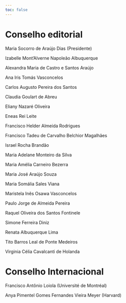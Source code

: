 ```yaml
---
toc: false
---
```


# Conselho editorial {.unnumbered .unlisted}

Maria Socorro de Araújo Dias (Presidente)

Izabelle Mont’Alverne Napoleão Albuquerque 

Alexandra Maria de Castro e Santos Araújo 

Ana Iris Tomás Vasconcelos 

Carlos Augusto Pereira dos Santos 

Claudia Goulart de Abreu

Eliany Nazaré Oliveira 

Eneas Rei Leite

Francisco Helder Almeida Rodrigues 

Francisco Tadeu de Carvalho Belchior Magalhães 

Israel Rocha Brandão 

Maria Adelane Monteiro da Silva 

Maria Amélia Carneiro Bezerra 

Maria José Araújo Souza 

Maria Somália Sales Viana 

Maristela Inês Osawa Vasconcelos 

Paulo Jorge de Almeida Pereira 

Raquel Oliveira dos Santos Fontinele

Simone Ferreira Diniz 

Renata Albuquerque Lima 

Tito Barros Leal de Ponte Medeiros

Virginia Célia Cavalcanti de Holanda

# Conselho Internacional {.unnumbered .unlisted}

Francisco Antônio Loiola (Université de Montréal)

Anya Pimentel Gomes Fernandes Vieira Meyer  (Harvard)

